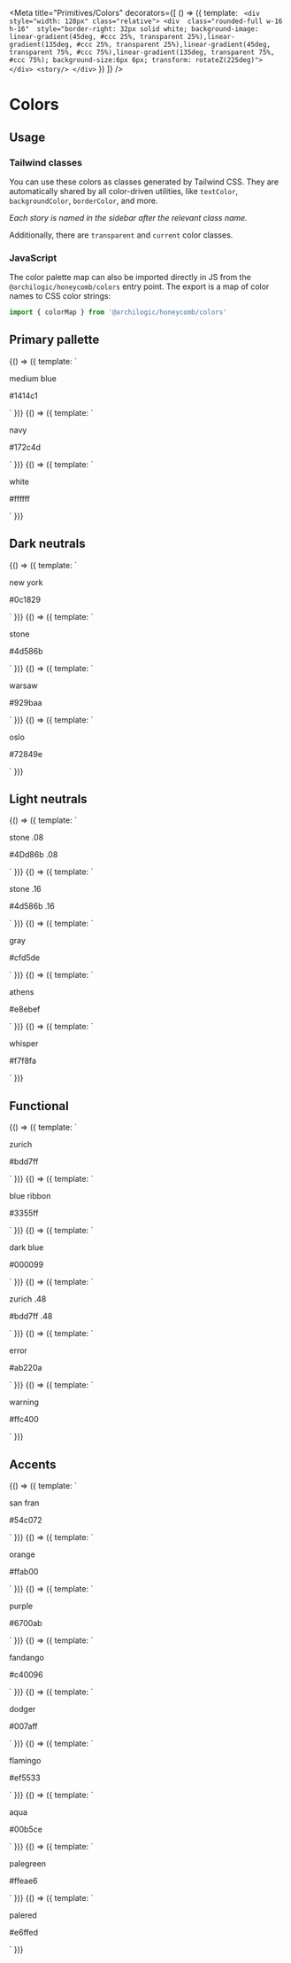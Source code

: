 
<Meta
  title="Primitives/Colors"
  decorators={[
    () => ({
      template: `
      <div style="width: 128px" class="relative">
        <div 
          class="rounded-full w-16 h-16" 
          style="border-right: 32px solid white;
            background-image: linear-gradient(45deg, #ccc 25%, transparent 25%),linear-gradient(135deg, #ccc 25%, transparent 25%),linear-gradient(45deg, transparent 75%, #ccc 75%),linear-gradient(135deg, transparent 75%, #ccc 75%);
            background-size:6px 6px;
            transform: rotateZ(225deg)">
        </div>
        <story/>
      </div>`
    })
  ]}
/>

# Colors

## Usage

### Tailwind classes

You can use these colors as classes generated by Tailwind CSS. They are automatically shared by all color-driven utilities, like `textColor`, `backgroundColor`, `borderColor`, and more.

_Each story is named in the sidebar after the relevant class name._

Additionally, there are `transparent` and `current` color classes.

### JavaScript

The color palette map can also be imported directly in JS from the `@archilogic/honeycomb/colors` entry point. The export is a map of color names to CSS color strings:

```ts
import { colorMap } from '@archilogic/honeycomb/colors'
```

## Primary pallette

<Canvas>
  <Story name="mediumblue">
    {() => ({
      template: `
          <div class="bg-mediumblue w-16 h-16 mb-0.5 rounded-full absolute top-0"></div>
          <p class="body-lg-600 capitalize">medium blue</p>
          <p class="body-lg">#1414c1</p>
        `
    })}
  </Story>
  <Story name="navy">
    {() => ({
      template: `
          <div class="bg-navy w-16 h-16 mb-0.5 rounded-full absolute top-0"></div>
          <p class="body-lg-600 capitalize">navy</p>
          <p class="body-lg">#172c4d</p>
        `
    })}
  </Story>
  <Story name="white">
    {() => ({
      template: `
          <div class="bg-white w-16 h-16 mb-0.5 rounded-full absolute top-0 border"></div>
          <p class="body-lg-600 capitalize">white</p>
          <p class="body-lg">#ffffff</p>
        `
    })}
  </Story>
</Canvas>

## Dark neutrals

<Canvas>
  <Story name="newyork">
    {() => ({
      template: `
          <div class="bg-newyork w-16 h-16 mb-0.5 rounded-full absolute top-0 absolute"></div>
          <p class="body-lg-600 capitalize">new york</p>
          <p class="body-lg">#0c1829</p>
        `
    })}
  </Story>
  <Story name="stone">
    {() => ({
      template: `
          <div class="bg-stone w-16 h-16 mb-0.5 rounded-full absolute top-0"></div>
          <p class="body-lg-600 capitalize">stone</p>
          <p class="body-lg">#4d586b</p>
        `
    })}
  </Story>
  <Story name="warsaw">
    {() => ({
      template: `
          <div class="bg-warsaw w-16 h-16 mb-0.5 rounded-full absolute top-0"></div>
          <p class="body-lg-600 capitalize">warsaw</p>
          <p class="body-lg">#929baa</p>
        `
    })}
  </Story>
  <Story name="oslo">
    {() => ({
      template: `
          <div class="bg-oslo w-16 h-16 mb-0.5 rounded-full absolute top-0"></div>
          <p class="body-lg-600 capitalize">oslo</p>
          <p class="body-lg">#72849e</p>
        `
    })}
  </Story>
</Canvas>

## Light neutrals

<Canvas>
  <Story name="stone8">
    {() => ({
      template: `
          <div class="bg-stone8 w-16 h-16 mb-0.5 rounded-full absolute top-0"></div>
          <p class="body-lg-600 capitalize">stone .08</p>
          <p class="body-lg">#4Dd86b .08</p>
        `
    })}
  </Story>
  <Story name="stone16">
    {() => ({
      template: `
          <div class="bg-stone16 w-16 h-16 mb-0.5 rounded-full absolute top-0"></div>
          <p class="body-lg-600 capitalize">stone .16</p>
          <p class="body-lg">#4d586b .16</p>
        `
    })}
  </Story>
  <Story name="gray">
    {() => ({
      template: `
          <div class="bg-gray w-16 h-16 mb-0.5 rounded-full absolute top-0"></div>
          <p class="body-lg-600 capitalize">gray</p>
          <p class="body-lg">#cfd5de</p>
        `
    })}
  </Story>
  <Story name="athens">
    {() => ({
      template: `
          <div class="bg-athens w-16 h-16 mb-0.5 rounded-full absolute top-0"></div>
          <p class="body-lg-600 capitalize">athens</p>
          <p class="body-lg">#e8ebef</p>
        `
    })}
  </Story>
  <Story name="whisper">
    {() => ({
      template: `
          <div class="bg-whisper w-16 h-16 mb-0.5 rounded-full absolute top-0"></div>
          <p class="body-lg-600 capitalize">whisper</p>
          <p class="body-lg">#f7f8fa</p>
        `
    })}
  </Story>
</Canvas>

## Functional

<Canvas>
  <Story name="zurich">
    {() => ({
      template: `
          <div class="bg-zurich w-16 h-16 mb-0.5 rounded-full absolute top-0"></div>
          <p class="body-lg-600 capitalize">zurich</p>
          <p class="body-lg">#bdd7ff</p>
        `
    })}
  </Story>
  <Story name="blueribbon">
    {() => ({
      template: `
          <div class="bg-blueribbon w-16 h-16 mb-0.5 rounded-full absolute top-0"></div>
          <p class="body-lg-600 capitalize">blue ribbon</p>
          <p class="body-lg">#3355ff</p>
        `
    })}
  </Story>
  <Story name="darkblue">
    {() => ({
      template: `
          <div class="bg-darkblue w-16 h-16 mb-0.5 rounded-full absolute top-0"></div>
          <p class="body-lg-600 capitalize">dark blue</p>
          <p class="body-lg">#000099</p>
        `
    })}
  </Story>
  <Story name="zurich48">
    {() => ({
      template: `
          <div class="bg-zurich48 w-16 h-16 mb-0.5 rounded-full absolute top-0"></div>
          <p class="body-lg-600 capitalize">zurich .48</p>
          <p class="body-lg">#bdd7ff .48</p>
        `
    })}
  </Story>
  <Story name="error">
    {() => ({
      template: `
          <div class="bg-error w-16 h-16 mb-0.5 rounded-full absolute top-0"></div>
          <p class="body-lg-600 capitalize">error</p>
          <p class="body-lg">#ab220a</p>
        `
    })}
  </Story>
  <Story name="warning">
    {() => ({
      template: `
          <div class="bg-warning w-16 h-16 mb-0.5 rounded-full absolute top-0"></div>
          <p class="body-lg-600 capitalize">warning</p>
          <p class="body-lg">#ffc400</p>
        `
    })}
  </Story>
</Canvas>

## Accents

<Canvas>
  <Story name="sanfran">
    {() => ({
      template: `
          <div class="bg-sanfran w-16 h-16 mb-0.5 rounded-full absolute top-0"></div>
          <p class="body-lg-600 capitalize">san fran</p>
          <p class="body-lg">#54c072</p>
        `
    })}
  </Story>
  <Story name="orange">
    {() => ({
      template: `
          <div class="bg-orange w-16 h-16 mb-0.5 rounded-full absolute top-0"></div>
          <p class="body-lg-600 capitalize">orange</p>
          <p class="body-lg">#ffab00</p>
        `
    })}
  </Story>
  <Story name="purple">
    {() => ({
      template: `
          <div class="bg-purple w-16 h-16 mb-0.5 rounded-full absolute top-0"></div>
          <p class="body-lg-600 capitalize">purple</p>
          <p class="body-lg">#6700ab</p>
        `
    })}
  </Story>
  <Story name="fandango">
    {() => ({
      template: `
          <div class="bg-fandango w-16 h-16 mb-0.5 rounded-full absolute top-0"></div>
          <p class="body-lg-600 capitalize">fandango</p>
          <p class="body-lg">#c40096</p>
        `
    })}
  </Story>
  <Story name="dodger">
    {() => ({
      template: `
          <div class="bg-dodger w-16 h-16 mb-0.5 rounded-full absolute top-0"></div>
          <p class="body-lg-600 capitalize">dodger</p>
          <p class="body-lg">#007aff</p>
        `
    })}
  </Story>
  <Story name="flamingo">
    {() => ({
      template: `
          <div class="bg-flamingo w-16 h-16 mb-0.5 rounded-full absolute top-0"></div>
          <p class="body-lg-600 capitalize">flamingo</p>
          <p class="body-lg">#ef5533</p>
        `
    })}
  </Story>
  <Story name="aqua">
    {() => ({
      template: `
          <div class="bg-aqua w-16 h-16 mb-0.5 rounded-full absolute top-0"></div>
          <p class="body-lg-600 capitalize">aqua</p>
          <p class="body-lg">#00b5ce</p>
        `
    })}
  </Story>
  <Story name="palegreen">
    {() => ({
      template: `
          <div class="bg-palegreen w-16 h-16 mb-0.5 rounded-full absolute top-0"></div>
          <p class="body-lg-600 capitalize">palegreen</p>
          <p class="body-lg">#ffeae6</p>
        `
    })}
  </Story>
  <Story name="palered">
    {() => ({
      template: `
          <div class="bg-palered w-16 h-16 mb-0.5 rounded-full absolute top-0"></div>
          <p class="body-lg-600 capitalize">palered</p>
          <p class="body-lg">#e6ffed</p>
        `
    })}
  </Story>
</Canvas>
